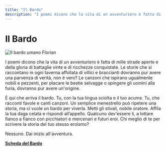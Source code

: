 ```yaml
---
title: "Il Bardo"
description: "I poemi dicono che la vita di un avventuriero è fatta di mille strade aperte e della gloria di battaglie vinte e di ricchezze conquistate. Le storie che si raccontano in ogni taverna affollata di villici e braccianti dovranno pur avere una parvenza di verità, non è vero? Le canzoni che ispirano ugualmente nobili e pezzenti, per placare le bestie selvagge o spingere gli uomini alla furia, dovranno pur avere un'origine. È qui che arriva il bardo. Tu, con la tua lingua sciolta e il tuo acume. Tu, che racconti favole e canti canzoni. Un semplice menestrello può ripetere una storia, ma ci vuole un bardo per viverla."
---
```


# Il Bardo

![Il bardo umano Florian](/images/classi/classi-base/florian-bardo.jpg)

I poemi dicono che la vita di un avventuriero è fatta di mille strade aperte e della gloria di battaglie vinte e di ricchezze conquistate. Le storie che si raccontano in ogni taverna affollata di villici e braccianti dovranno pur avere una parvenza di verità, non è vero? Le canzoni che ispirano ugualmente nobili e pezzenti, per placare le bestie selvagge o spingere gli uomini alla furia, dovranno pur avere un'origine.

È qui che arriva il bardo. Tu, con la tua lingua sciolta e il tuo acume. Tu, che racconti favole e canti canzoni. Un semplice menestrello può ripetere una storia, ma ci vuole un bardo per viverla. Metti gli stivali, nobile oratore. Affila la tua daga celata e rispondi all’appello. Qualcuno dev'essere lì, a lottare fianco a fianco con picchiatori e mercenari e futuri eroi. Chi meglio di te per scrivere la storia del tuo stesso eroismo?

Nessuno. Dai inizio all'avventura.

**<a href="/assets/classi/classi-base/Bardo.pdf" target="_blank">Scheda del Bardo</a>**
